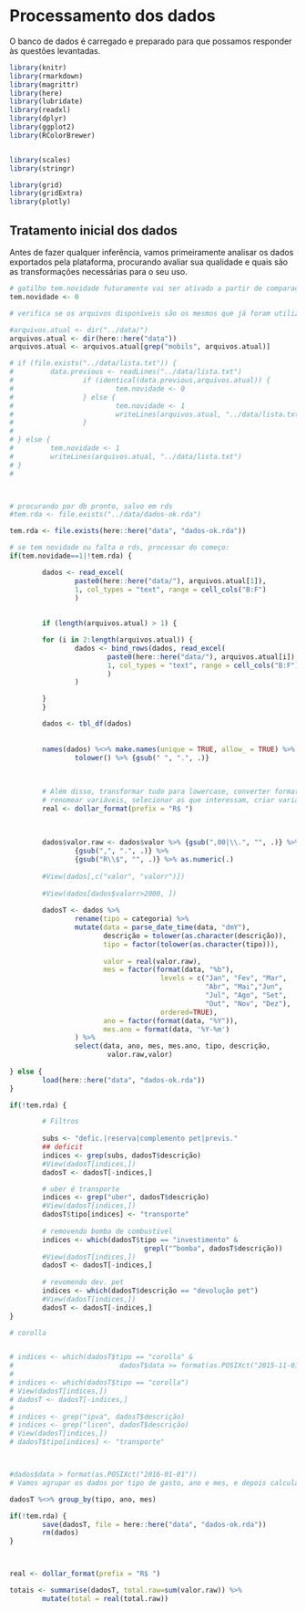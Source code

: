 # Processamento dos dados 

O banco de dados é carregado e preparado para que possamos responder às questões levantadas. 


```r
library(knitr)
library(rmarkdown)
library(magrittr)
library(here)
library(lubridate)
library(readxl)
library(dplyr)
library(ggplot2)
library(RColorBrewer)


library(scales)
library(stringr)

library(grid)
library(gridExtra)
library(plotly)
```


## Tratamento inicial dos dados

Antes de fazer qualquer inferência, vamos primeiramente analisar os dados exportados pela plataforma, procurando avaliar sua qualidade e quais são as transformações necessárias para o seu uso.

<!-- tratar inicial.csv com sed+grep para filtrar 2015 e 2016 -->
<!-- Pega a 1a linha (1 a 5), para cabeçalho -->
<!-- $ sed -n "1,5p" inicial.csv > newData.csv -->

<!-- filtra 2015 e 2016 -->
<!-- $ grep -E "^(,2015|,2016)" inicial.csv >> newData.csv -->


```r
# gatilho tem.novidade futuramente vai ser ativado a partir de comparação com o servidor
tem.novidade <- 0

# verifica se os arquivos disponíveis são os mesmos que já foram utilizados anteriormente. Se não, dispara um novo processamento

#arquivos.atual <- dir("../data/")
arquivos.atual <- dir(here::here("data"))
arquivos.atual <- arquivos.atual[grep("mobils", arquivos.atual)]

# if (file.exists("../data/lista.txt")) {
#         data.previous <- readLines("../data/lista.txt")
#                 if (identical(data.previous,arquivos.atual)) {
#                         tem.novidade <- 0
#                 } else {
#                         tem.novidade <- 1
#                         writeLines(arquivos.atual, "../data/lista.txt")
#                 }
#         
# } else {
#         tem.novidade <- 1
#         writeLines(arquivos.atual, "../data/lista.txt")
# }
# 



# procurando por db pronto, salvo em rds
#tem.rda <- file.exists("../data/dados-ok.rda")

tem.rda <- file.exists(here::here("data", "dados-ok.rda"))

# se tem novidade ou falta o rds, processar do começo:
if(tem.novidade==1|!tem.rda) {

        dados <- read_excel(
                paste0(here::here("data/"), arquivos.atual[1]),
                1, col_types = "text", range = cell_cols("B:F")
                )
                        
                        
        if (length(arquivos.atual) > 1) {

        for (i in 2:length(arquivos.atual)) {
                dados <- bind_rows(dados, read_excel(
                        paste0(here::here("data/"), arquivos.atual[i]),
                        1, col_types = "text", range = cell_cols("B:F")
                        )
                )

        }
        }        

        dados <- tbl_df(dados)
        
        
        names(dados) %<>% make.names(unique = TRUE, allow_ = TRUE) %>% 
                tolower() %>% {gsub(" ", ".", .)}
                
                
        
        # Além disso, transformar tudo para lowercase, converter formato de datas,
        # renomear variáveis, selecionar as que interessam, criar variável mês
        real <- dollar_format(prefix = "R$ ")
        
                
        
        dados$valor.raw <- dados$valor %>% {gsub(",00|\\.", "", .)} %>% 
                {gsub(",", ".", .)} %>% 
                {gsub("R\\$", "", .)} %>% as.numeric(.)
        
        #View(dados[,c("valor", "valorr")])
         
        #View(dados[dados$valorr>2000, ])       
        
        dadosT <- dados %>% 
                rename(tipo = categoria) %>%
                mutate(data = parse_date_time(data, "dmY"),
                       descrição = tolower(as.character(descrição)),
                       tipo = factor(tolower(as.character(tipo))),
                      
                       valor = real(valor.raw),
                       mes = factor(format(data, "%b"),
                                     levels = c("Jan", "Fev", "Mar",
                                                "Abr", "Mai","Jun",
                                                "Jul", "Ago", "Set",
                                                "Out", "Nov", "Dez"),
                                     ordered=TRUE),
                       ano = factor(format(data, "%Y")),
                       mes.ano = format(data, '%Y-%m')
                ) %>%
                select(data, ano, mes, mes.ano, tipo, descrição, 
                        valor.raw,valor)
        
} else {
        load(here::here("data", "dados-ok.rda"))
}

```

```r

if(!tem.rda) {

        # Filtros
        
        subs <- "defic.|reserva|complemento pet|previs."
        ## deficit
        indices <- grep(subs, dadosT$descrição)
        #View(dadosT[indices,])
        dadosT <- dadosT[-indices,]

        # uber é transporte
        indices <- grep("uber", dadosT$descrição)
        #View(dadosT[indices,])
        dadosT$tipo[indices] <- "transporte"
        
        # removendo bomba de combustível  
        indices <- which(dadosT$tipo == "investimento" & 
                                 grepl("^bomba", dadosT$descrição))
        #View(dadosT[indices,])
        dadosT <- dadosT[-indices,]  
        
        # revomendo dev. pet
        indices <- which(dadosT$descrição == "devolução pet")
        #View(dadosT[indices,])
        dadosT <- dadosT[-indices,] 
}
```


```r

# corolla


# indices <- which(dadosT$tipo == "corolla" & 
#                          dadosT$data >= format(as.POSIXct("2015-11-01")))
# 
# indices <- which(dadosT$tipo == "corolla")
# View(dadosT[indices,])
# dadosT <- dadosT[-indices,] 
# 
# indices <- grep("ipva", dadosT$descrição)
# indices <- grep("licen", dadosT$descrição)
# View(dadosT[indices,])
# dadosT$tipo[indices] <- "transporte"



#dados$data > format(as.POSIXct("2016-01-01"))                
# Vamos agrupar os dados por tipo de gasto, ano e mes, e depois calcular o total de gastos em cada categoria
```

```r
dadosT %<>% group_by(tipo, ano, mes)

if(!tem.rda) {
        save(dadosT, file = here::here("data", "dados-ok.rda"))
        rm(dados)
}



real <- dollar_format(prefix = "R$ ")

totais <- summarise(dadosT, total.raw=sum(valor.raw)) %>%
        mutate(total = real(total.raw))

```

